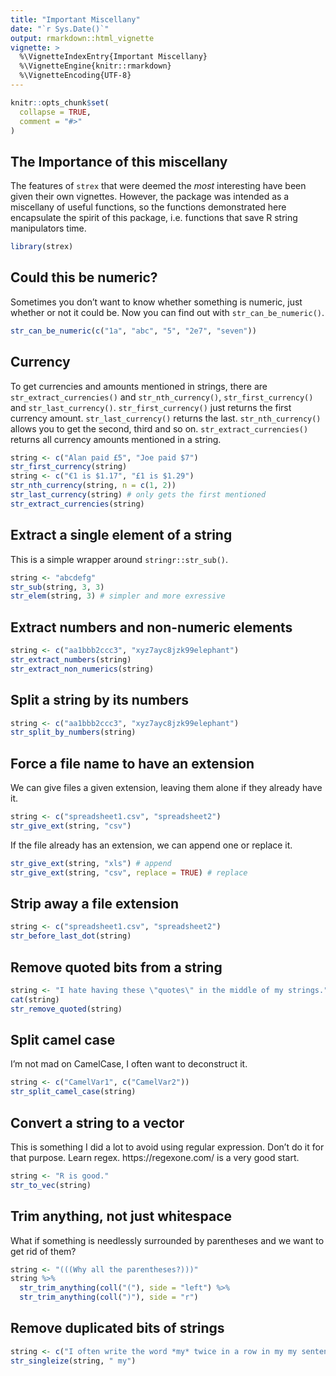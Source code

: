 ```yaml
---
title: "Important Miscellany"
date: "`r Sys.Date()`"
output: rmarkdown::html_vignette
vignette: >
  %\VignetteIndexEntry{Important Miscellany}
  %\VignetteEngine{knitr::rmarkdown}
  %\VignetteEncoding{UTF-8}
---
```


```r
knitr::opts_chunk$set(
  collapse = TRUE,
  comment = "#>"
)
```


## The Importance of this miscellany

The features of `strex` that were deemed the _most_ interesting have been given their own vignettes. However, the package was intended as a miscellany of useful functions, so the functions demonstrated here encapsulate the spirit of this package, i.e. functions that save R string manipulators time.

```r
library(strex)
```


## Could this be numeric?

Sometimes you don't want to know whether something is numeric, just whether or not it could be. Now you can find out with `str_can_be_numeric()`.

```r
str_can_be_numeric(c("1a", "abc", "5", "2e7", "seven"))
```


## Currency

To get currencies and amounts mentioned in strings, there are `str_extract_currencies()` and `str_nth_currency()`, `str_first_currency()` and `str_last_currency()`. `str_first_currency()` just returns the first currency amount. `str_last_currency()` returns the last. `str_nth_currency()` allows you to get the second, third and so on. `str_extract_currencies()` returns all currency amounts mentioned in a string. 

```r
string <- c("Alan paid £5", "Joe paid $7")
str_first_currency(string)
string <- c("€1 is $1.17", "£1 is $1.29")
str_nth_currency(string, n = c(1, 2))
str_last_currency(string) # only gets the first mentioned
str_extract_currencies(string)
```


## Extract a single element of a string

This is a simple wrapper around `stringr::str_sub()`.

```r
string <- "abcdefg"
str_sub(string, 3, 3)
str_elem(string, 3) # simpler and more exressive
```


## Extract numbers and non-numeric elements

```r
string <- c("aa1bbb2ccc3", "xyz7ayc8jzk99elephant")
str_extract_numbers(string)
str_extract_non_numerics(string)
```


## Split a string by its numbers

```r
string <- c("aa1bbb2ccc3", "xyz7ayc8jzk99elephant")
str_split_by_numbers(string)
```


## Force a file name to have an extension

We can give files a given extension, leaving them alone if they already have it.
```r
string <- c("spreadsheet1.csv", "spreadsheet2")
str_give_ext(string, "csv")
```

If the file already has an extension, we can append one or replace it.

```r
str_give_ext(string, "xls") # append
str_give_ext(string, "csv", replace = TRUE) # replace
```


## Strip away a file extension

```r
string <- c("spreadsheet1.csv", "spreadsheet2")
str_before_last_dot(string)
```


## Remove quoted bits from a string

```r
string <- "I hate having these \"quotes\" in the middle of my strings."
cat(string)
str_remove_quoted(string)
```


## Split camel case

I'm not mad on CamelCase, I often want to deconstruct it.

```r
string <- c("CamelVar1", c("CamelVar2"))
str_split_camel_case(string)
```


## Convert a string to a vector

This is something I did a lot to avoid using regular expression. Don't do it for that purpose. Learn regex. https://regexone.com/ is a very good start.

```r
string <- "R is good."
str_to_vec(string)
```


## Trim anything, not just whitespace

What if something is needlessly surrounded by parentheses and we want to get rid of them?

```r
string <- "(((Why all the parentheses?)))"
string %>%
  str_trim_anything(coll("("), side = "left") %>%
  str_trim_anything(coll(")"), side = "r")
```

## Remove duplicated bits of strings

```r
string <- c("I often write the word *my* twice in a row in my my sentences.")
str_singleize(string, " my")
```

